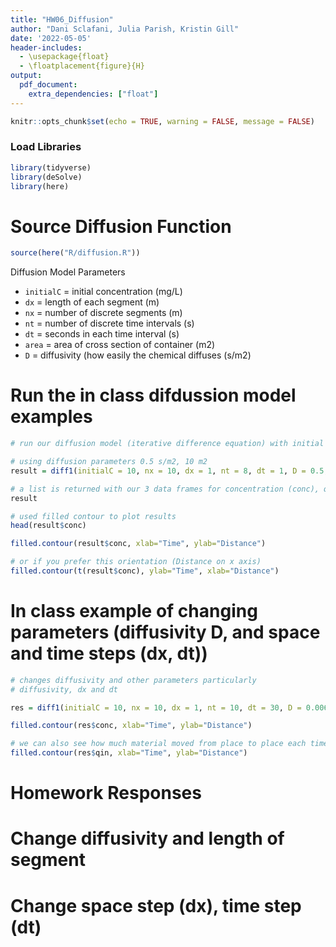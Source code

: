 ```yaml
---
title: "HW06_Diffusion"
author: "Dani Sclafani, Julia Parish, Kristin Gill"
date: '2022-05-05'
header-includes:
  - \usepackage{float}
  - \floatplacement{figure}{H}
output: 
  pdf_document:
    extra_dependencies: ["float"]
---
```


```r
knitr::opts_chunk$set(echo = TRUE, warning = FALSE, message = FALSE)
```


### Load Libraries

```r
library(tidyverse)
library(deSolve)
library(here)
```


# Source Diffusion Function

```r
source(here("R/diffusion.R"))
```

Diffusion Model Parameters

- `initialC` = initial concentration (mg/L)
- `dx` = length of each segment (m)
- `nx` = number of discrete segments (m)
- `nt` = number of discrete time intervals (s)
- `dt` =  seconds in each time interval (s)
- `area` = area of cross section of container (m2)
- `D` = diffusivity (how easily the chemical diffuses (s/m2)  

# Run the in class difdussion model examples
```r
# run our diffusion model (iterative difference equation) with initial concentration of 10, for 8 timestep (size 1m), and 10 space steps (size 1s)

# using diffusion parameters 0.5 s/m2, 10 m2
result = diff1(initialC = 10, nx = 10, dx = 1, nt = 8, dt = 1, D = 0.5, area = 10)

# a list is returned with our 3 data frames for concentration (conc), qin and qout
result
```

```r
# used filled contour to plot results
head(result$conc)

filled.contour(result$conc, xlab="Time", ylab="Distance")

# or if you prefer this orientation (Distance on x axis)
filled.contour(t(result$conc), ylab="Time", xlab="Distance")
```

# In class example of changing parameters (diffusivity D, and space and time steps (dx, dt))

```r
# changes diffusivity and other parameters particularly
# diffusivity, dx and dt

res = diff1(initialC = 10, nx = 10, dx = 1, nt = 10, dt = 30, D = 0.006, area = 1)

filled.contour(res$conc, xlab="Time", ylab="Distance")

# we can also see how much material moved from place to place each time step
filled.contour(res$qin, xlab="Time", ylab="Distance")

```

# Homework Responses

# Change diffusivity and length of segment




# Change space step (dx), time step (dt)
